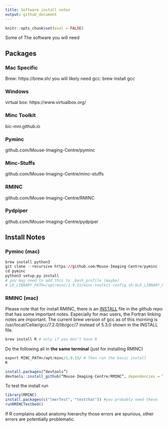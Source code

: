 ```yaml
---
title: Software install notes
output: github_document
---
```


```r
knitr::opts_chunk$set(eval = FALSE)
```

Some of The software you will need

## Packages

### Mac Specific
Brew: https://brew.sh/
you will likely need gcc: brew install gcc

### Windows
virtual box: https://www.virtualbox.org/

### Minc Toolkit
bic-mni.github.io

### Pyminc
github.com/Mouse-Imaging-Centre/pyminc

### Minc-Stuffs
github.com/Mouse-Imaging-Centre/minc-stuffs

### RMINC
github.com/Mouse-Imaging-Centre/RMINC

### Pydpiper
github.com/Mouse-Imaging-Centre/pydpiper

## Install Notes

### Pyminc (mac)

```r
brew install python3
git clone --recursive https://github.com/Mouse-Imaging-Centre/pyminc
cd pyminc
python3 setup.py install
# you may need to add this to .bash_profile (maybe)
# LD_LIBRARY_PATH=/opt/minc/1.9.15/minc-toolkit-config.sh:$LD_LIBRARY_PATH
```

### RMINC (mac)

Please note that for install RMINC, there is an [INSTALL](https://github.com/Mouse-Imaging-Centre/RMINC/blob/master/INSTALL)
file in the github repo that
has some important notes. Especially for mac users, the Fortran linking notes
are important. The current brew version of gcc as of this morning is
/usr/local/Cellar/gcc/7.2.0/lib/gcc/7 instead of 5.3.0 shown in the INSTALL file.

```r
brew install R # only if you don’t have R
```

Do the following all in **the same terminal** (just for installing RMINC)

```r
export MINC_PATH=/opt/minc/1.9.15/ # Then run the basic install
R
```

```r
install.packages(“devtools”)
devtools::install_github(“Mouse-Imaging-Centre/RMINC”, dependencies = TRUE)
```

To test the install run

```r
library(RMINC)
install.packages(c("lmerTest", "testthat")) #you probably need these
runRMINCTestbed()
```

If R complains about anatomy hierarchy those errors are spurious, other
errors are potentially problematic.
